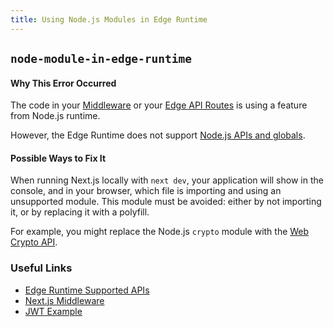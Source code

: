 ```yaml
---
title: Using Node.js Modules in Edge Runtime
---
```


## `node-module-in-edge-runtime`

#### Why This Error Occurred

The code in your [Middleware](/docs/advanced-features/middleware) or your [Edge API Routes](/docs/api-routes/edge-api-routes) is using a feature from Node.js runtime.

However, the Edge Runtime does not support [Node.js APIs and globals](/docs/api-reference/edge-runtime#unsupported-apis).

#### Possible Ways to Fix It

When running Next.js locally with `next dev`, your application will show in the console, and in your browser, which file is importing and using an unsupported module. This module must be avoided: either by not importing it, or by replacing it with a polyfill.

For example, you might replace the Node.js `crypto` module with the [Web Crypto API](https://developer.mozilla.org/en-US/docs/Web/API/Web_Crypto_API).

### Useful Links

- [Edge Runtime Supported APIs](/docs/api-reference/edge-runtime)
- [Next.js Middleware](/docs/advanced-features/middleware)
- [JWT Example](https://vercel.com/templates/next.js/jwt-authentication)
